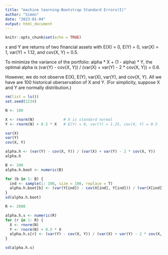 ```yaml
---
title: "machine learning-Bootstrap Standard Errors(I)"
author: "Simon"
date: "2023-01-04"
output: html_document
---
```


```r
knitr::opts_chunk$set(echo = TRUE)
```

x and Y are returns of two financial assets with
E(X) = 0, E(Y) = 0, var(X) = 1, var(Y) = 1.12, and cov(X, Y) = 0.5.

To minimize the variance of the portfolio: alpha * X + (1 - alpha) * Y,
the optimal alpha is
(var(Y) - cov(X, Y)) / (var(X) + var(Y) - 2 * cov(X, Y)) = 0.6.

However, we do not observe E(X), E(Y), var(X), var(Y), and cov(X, Y).
All we have are 100 historical oberservation of X and Y.
(For simplicity, suppose X and Y are normally distribution.)

```r
rm(list = ls())
set.seed(1234)

N <- 100

X <- rnorm(N)             # X is standard normal
Y <- rnorm(N) + 0.5 * X   # E(Y) = 0, var(Y) = 1.25, cov(X, Y) = 0.5

var(X)
var(Y)
cov(X, Y)

alpha.h <- (var(Y) - cov(X, Y)) / (var(X) + var(Y) - 2 * cov(X, Y))
alpha.h
```
```r
B <- 200
alpha.h.boot <- numeric(B)

for (b in 1: B) {
  ind <- sample(1: 100, size = 100, replace = T)
  alpha.h.boot[b] <- (var(Y[ind]) - cov(X[ind], Y[ind])) / (var(X[ind]) + var(Y[ind]) - 2 * cov(X[ind], Y[ind]))
}
sd(alpha.h.boot)
```

```r
R <- 2000

alpha.h.s <- numeric(R)
for (r in 1: R) {
  X <- rnorm(N)
  Y <- rnorm(N) + 0.5 * X
  alpha.h.s[r] <- (var(Y) - cov(X, Y)) / (var(X) + var(Y) - 2 * cov(X, Y))
}

sd(alpha.h.s)
```







